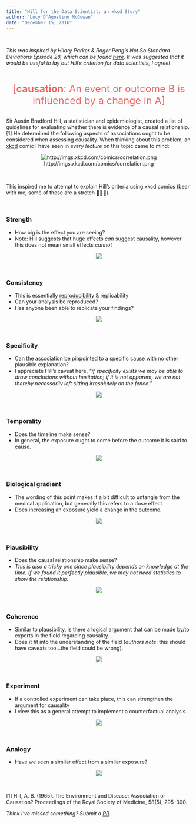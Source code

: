 ```yaml
---
title: "Hill for the Data Scientist: an xkcd Story"
author: "Lucy D'Agostino McGowan"
date: "December 15, 2016"
---
```

<br>

*This was inspired by Hilary Parker & Roger Peng's Not So Standard Deviations Episode 28, which can be found [here](https://soundcloud.com/nssd-podcast/episode-28-writing-is-a-lot-harder-than-just-talking). It was suggested that it would be useful to lay out Hill's criterion for data scientists, I agree!*

<br>

<center>
<span style="color:#EB6864; font-size: 20pt">[**causation**: An event or outcome B is influenced by a change in A]</span></center>

<br>
Sir Austin Bradford Hill, a statistician and epidemiologist, created a list of guidelines for evaluating whether there is evidence of a causal relationship.[1] He determined the following aspects of associations ought to be considered when assessing causality. When thinking about this problem, an [xkcd](https://xkcd.com/) comic I have seen in *every lecture* on this topic came to mind:

<center>
![http://imgs.xkcd.com/comics/correlation.png](http://imgs.xkcd.com/comics/correlation.png)
</center>

<br>

This inspired me to attempt to explain Hill's criteria using xkcd comics (bear with me, some of these are a stretch 🙈💁🏻). 



<br>

### Strength

* How big is the effect you are seeing?
* Note: Hill suggests that huge effects *can* suggest causality, however this does not mean small effects *cannot* 

<center>
![](http://imgs.xkcd.com/comics/overthinking.png)
</center>
<br>

### Consistency

* This is essentially [reproducibility](http://kbroman.org/steps2rr/) & replicability
* Can your analysis be reproduced?
* Has anyone been able to replicate your findings?

<center>
![](http://imgs.xkcd.com/comics/the_difference.png)
</center>
<br>

### Specificity

* Can the association be pinpointed to a specific cause with no other plausible explanation?
* I appreciate Hill's caveat here, *"if specificity exists we may be able to draw conclusions without hesitation; if it is not apparent, we are not thereby necessarily left sitting irresolutely on the fence."*

<center>
![](http://imgs.xkcd.com/comics/cells.png)
</center>
<br>

### Temporality

* Does the timeline make sense? 
* In general, the exposure ought to come before the outcome it is said to cause.

<center>
![](http://imgs.xkcd.com/comics/cell_phones.png)
</center>
<br>

### Biological gradient

* The wording of this point makes it a bit difficult to untangle from the medical application, but generally this refers to a dose effect
* Does increasing an exposure yield a change in the outcome.

<center>
![](http://imgs.xkcd.com/comics/ballmer_peak.png)
</center>
<br>

### Plausibility

* Does the causal relationship make sense?
* *This is also a tricky one since plausibility depends on knowledge at the time. If we found it perfectly plausible, we may not need statistics to show the relationship.*

<center>
![](http://imgs.xkcd.com/comics/extrapolating.png)
</center>
<br>

### Coherence

* Similar to plausibility, is there a logical argument that can be made by/to experts in the field regarding causality.
* Does it fit into the understanding of the field (*authors note*: this should have caveats too...the field could be wrong).

<center>
![](http://imgs.xkcd.com/comics/bridge.png)
</center>
<br>

### Experiment

* If a controlled experiment can take place, this can strengthen the argument for causality 
* I view this as a general attempt to implement a counterfactual analysis.

<center>
![](http://imgs.xkcd.com/comics/blind_trials.png)
</center>
<br>

### Analogy

* Have we seen a similar effect from a similar exposure? 

<center>
![](http://imgs.xkcd.com/comics/significant.png)
</center>
<br>


[1] Hill, A. B. (1965). The Environment and Disease: Association or Causation? Proceedings of the Royal Society of Medicine, 58(5), 295–300.


*Think I've missed something? Submit a [PR](https://github.com/LucyMcGowan/lucymcgowan.github.io/pulls).*